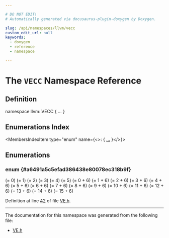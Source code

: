```yaml
---

# DO NOT EDIT!
# Automatically generated via docusaurus-plugin-doxygen by Doxygen.

slug: /api/namespaces/llvm/vecc
custom_edit_url: null
keywords:
  - doxygen
  - reference
  - namespace

---
```





# The `VECC` Namespace Reference

<DoxygenPage pluginConfig={pluginConfig}>



## Definition

<CodeBlock>namespace llvm::VECC &#123; ... &#125;</CodeBlock>

## Enumerations Index

<MembersIndex>

<MembersIndexItem
  type="enum"
  name={<>:  &#123; <a href="#a6491a5c5efad386438e80078ec318b9f">...</a> &#125;</>}>
</MembersIndexItem>

</MembersIndex>


<SectionDefinition>

## Enumerations

### enum  {#a6491a5c5efad386438e80078ec318b9f}

<MemberDefinition
  prototype="enum llvm::VECC::CondCode ">

<EnumerationList title="Enumeration values">

<Link id="a6491a5c5efad386438e80078ec318b9fa7de3225c16aae947d36f318e982d0cfb" />
<EnumerationListItem name="CC_IG">
 (= 0)
</EnumerationListItem>

<Link id="a6491a5c5efad386438e80078ec318b9fafcfb4bb0613160ec1a82027c1b17ffaa" />
<EnumerationListItem name="CC_IL">
 (= 1)
</EnumerationListItem>

<Link id="a6491a5c5efad386438e80078ec318b9fa8d2966af34e2335e1bbd8cd0843f80ce" />
<EnumerationListItem name="CC_INE">
 (= 2)
</EnumerationListItem>

<Link id="a6491a5c5efad386438e80078ec318b9fad7a354bafffdac9ac6fe130de510695f" />
<EnumerationListItem name="CC_IEQ">
 (= 3)
</EnumerationListItem>

<Link id="a6491a5c5efad386438e80078ec318b9faf94794d899625fc7bbb00bd003f13b38" />
<EnumerationListItem name="CC_IGE">
 (= 4)
</EnumerationListItem>

<Link id="a6491a5c5efad386438e80078ec318b9fa4e7cac2c73a45b4888aed22d6820e9c5" />
<EnumerationListItem name="CC_ILE">
 (= 5)
</EnumerationListItem>

<Link id="a6491a5c5efad386438e80078ec318b9fa90647d3c9b95483b08628135a674ae05" />
<EnumerationListItem name="CC_AF">
 (= 0 + 6)
</EnumerationListItem>

<Link id="a6491a5c5efad386438e80078ec318b9fa2034a8baeea835b885c434f1e10a8732" />
<EnumerationListItem name="CC_G">
 (= 1 + 6)
</EnumerationListItem>

<Link id="a6491a5c5efad386438e80078ec318b9fa970abd565513ac7b50729ff4c6c85243" />
<EnumerationListItem name="CC_L">
 (= 2 + 6)
</EnumerationListItem>

<Link id="a6491a5c5efad386438e80078ec318b9fac00b68bb5c54c1df2cf5fdbb895e6e7c" />
<EnumerationListItem name="CC_NE">
 (= 3 + 6)
</EnumerationListItem>

<Link id="a6491a5c5efad386438e80078ec318b9fa737115d0bf73399c601cfe94b5fa9902" />
<EnumerationListItem name="CC_EQ">
 (= 4 + 6)
</EnumerationListItem>

<Link id="a6491a5c5efad386438e80078ec318b9fab2dacd758118f0984281f65f7cbe978d" />
<EnumerationListItem name="CC_GE">
 (= 5 + 6)
</EnumerationListItem>

<Link id="a6491a5c5efad386438e80078ec318b9fa2974b61a063013e7be5e5af3cb868ec5" />
<EnumerationListItem name="CC_LE">
 (= 6 + 6)
</EnumerationListItem>

<Link id="a6491a5c5efad386438e80078ec318b9fa59b933a45e98ec7aece8cd7437e201d3" />
<EnumerationListItem name="CC_NUM">
 (= 7 + 6)
</EnumerationListItem>

<Link id="a6491a5c5efad386438e80078ec318b9faf292938540f3ff9028c492ad5936b742" />
<EnumerationListItem name="CC_NAN">
 (= 8 + 6)
</EnumerationListItem>

<Link id="a6491a5c5efad386438e80078ec318b9fa79efa5cd92af20ad7b6f873a9d952f26" />
<EnumerationListItem name="CC_GNAN">
 (= 9 + 6)
</EnumerationListItem>

<Link id="a6491a5c5efad386438e80078ec318b9fac4dc27f8498f868f07e5838029ebbc53" />
<EnumerationListItem name="CC_LNAN">
 (= 10 + 6)
</EnumerationListItem>

<Link id="a6491a5c5efad386438e80078ec318b9fa24aa09de53697d707a897e2b070d06aa" />
<EnumerationListItem name="CC_NENAN">
 (= 11 + 6)
</EnumerationListItem>

<Link id="a6491a5c5efad386438e80078ec318b9fa0fac75c390802b507ac672c2b345a8b9" />
<EnumerationListItem name="CC_EQNAN">
 (= 12 + 6)
</EnumerationListItem>

<Link id="a6491a5c5efad386438e80078ec318b9fa04cdc59b401544423f5e261fa7328787" />
<EnumerationListItem name="CC_GENAN">
 (= 13 + 6)
</EnumerationListItem>

<Link id="a6491a5c5efad386438e80078ec318b9fa2f54c5fd900528e459dc7e0bb5a02c92" />
<EnumerationListItem name="CC_LENAN">
 (= 14 + 6)
</EnumerationListItem>

<Link id="a6491a5c5efad386438e80078ec318b9fae1c581586de594f9817ffd1d380a24e7" />
<EnumerationListItem name="CC_AT">
 (= 15 + 6)
</EnumerationListItem>

<Link id="a6491a5c5efad386438e80078ec318b9fad86a8ac14c54316c5e4f30f1aea48455" />
<EnumerationListItem name="UNKNOWN">

</EnumerationListItem>

</EnumerationList>

Definition at line <a href="/docs/api/files/lib/lib/target/lib/target/ve/ve-h/#l00042">42</a> of file <a href="/docs/api/files/lib/lib/target/lib/target/ve/ve-h">VE.h</a>.
</MemberDefinition>

</SectionDefinition>

<hr/>

The documentation for this namespace was generated from the following file:

<ul>
<li><a href="/docs/api/files/lib/lib/target/lib/target/ve/ve-h">VE.h</a></li>
</ul>

</DoxygenPage>
